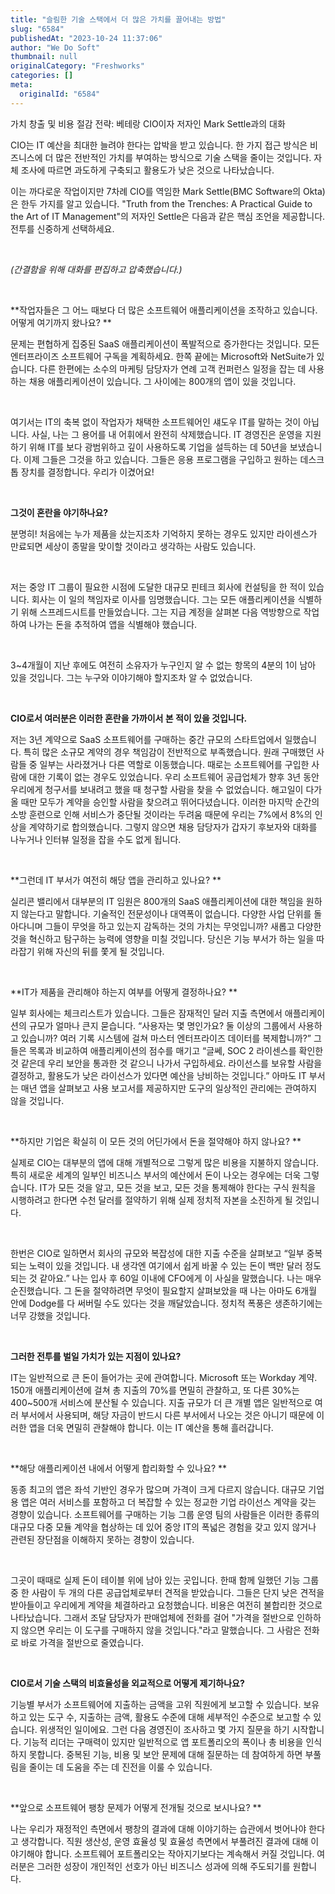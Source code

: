 ```yaml
---
title: "슬림한 기술 스택에서 더 많은 가치를 끌어내는 방법"
slug: "6584"
publishedAt: "2023-10-24 11:37:06"
author: "We Do Soft"
thumbnail: null
originalCategory: "Freshworks"
categories: []
meta:
  originalId: "6584"
---
```


가치 창출 및 비용 절감 전략: 베테랑 CIO이자 저자인 Mark Settle과의 대화

CIO는 IT 예산을 최대한 늘려야 한다는 압박을 받고 있습니다. 한 가지 접근 방식은 비즈니스에 더 많은 전반적인 가치를 부여하는 방식으로 기술 스택을 줄이는 것입니다. 자체 조사에 따르면 과도하게 구축되고 활용도가 낮은 것으로 나타났습니다.

이는 까다로운 작업이지만 7차례 CIO를 역임한 Mark Settle(BMC Software의 Okta)은 한두 가지를 알고 있습니다. "Truth from the Trenches: A Practical Guide to the Art of IT Management"의 저자인 Settle은 다음과 같은 핵심 조언을 제공합니다. 전투를 신중하게 선택하세요. 

​

*(간결함을 위해 대화를 편집하고 압축했습니다.)*

​

**작업자들은 그 어느 때보다 더 많은 소프트웨어 애플리케이션을 조작하고 있습니다. 어떻게 여기까지 왔나요? **

문제는 편협하게 집중된 SaaS 애플리케이션이 폭발적으로 증가한다는 것입니다. 모든 엔터프라이즈 소프트웨어 구독을 계획하세요. 한쪽 끝에는 Microsoft와 NetSuite가 있습니다. 다른 한편에는 소수의 마케팅 담당자가 연례 고객 컨퍼런스 일정을 잡는 데 사용하는 채용 애플리케이션이 있습니다. 그 사이에는 800개의 앱이 있을 것입니다.

​

여기서는 IT의 축복 없이 작업자가 채택한 소프트웨어인 섀도우 IT를 말하는 것이 아닙니다. 사실, 나는 그 용어를 내 어휘에서 완전히 삭제했습니다. IT 경영진은 운영을 지원하기 위해 IT를 보다 광범위하고 깊이 사용하도록 기업을 설득하는 데 50년을 보냈습니다. 이제 그들은 그것을 하고 있습니다. 그들은 응용 프로그램을 구입하고 원하는 데스크톱 장치를 결정합니다. 우리가 이겼어요! 

​

**그것이 혼란을 야기하나요?**

분명히! 처음에는 누가 제품을 샀는지조차 기억하지 못하는 경우도 있지만 라이센스가 만료되면 세상이 종말을 맞이할 것이라고 생각하는 사람도 있습니다.

​

저는 중앙 IT 그룹이 필요한 시점에 도달한 대규모 핀테크 회사에 컨설팅을 한 적이 있습니다. 회사는 이 일의 책임자로 이사를 임명했습니다. 그는 모든 애플리케이션을 식별하기 위해 스프레드시트를 만들었습니다. 그는 지급 계정을 살펴본 다음 역방향으로 작업하여 나가는 돈을 추적하여 앱을 식별해야 했습니다.

​

3~4개월이 지난 후에도 여전히 소유자가 누구인지 알 수 없는 항목의 4분의 1이 남아 있을 것입니다. 그는 누구와 이야기해야 할지조차 알 수 없었습니다.

​

**CIO로서 여러분은 이러한 혼란을 가까이서 본 적이 있을 것입니다.**

저는 3년 계약으로 SaaS 소프트웨어를 구매하는 중간 규모의 스타트업에서 일했습니다. 특히 많은 소규모 계약의 경우 책임감이 전반적으로 부족했습니다. 원래 구매했던 사람들 중 일부는 사라졌거나 다른 역할로 이동했습니다. 때로는 소프트웨어를 구입한 사람에 대한 기록이 없는 경우도 있었습니다. 우리 소프트웨어 공급업체가 향후 3년 동안 우리에게 청구서를 보내려고 했을 때 청구할 사람을 찾을 수 없었습니다. 해고일이 다가올 때만 모두가 계약을 승인할 사람을 찾으려고 뛰어다녔습니다. 이러한 마지막 순간의 소방 훈련으로 인해 서비스가 중단될 것이라는 두려움 때문에 우리는 7%에서 8%의 인상을 계약하기로 합의했습니다. 그렇지 않으면 채용 담당자가 갑자기 후보자와 대화를 나누거나 인터뷰 일정을 잡을 수도 없게 됩니다. 

​

**그런데 IT 부서가 여전히 해당 앱을 관리하고 있나요? **

실리콘 밸리에서 대부분의 IT 임원은 800개의 SaaS 애플리케이션에 대한 책임을 원하지 않는다고 말합니다. 기술적인 전문성이나 대역폭이 없습니다. 다양한 사업 단위를 돌아다니며 그들이 무엇을 하고 있는지 감독하는 것의 가치는 무엇입니까? 새롭고 다양한 것을 혁신하고 탐구하는 능력에 영향을 미칠 것입니다. 당신은 기능 부서가 하는 일을 따라잡기 위해 자신의 뒤를 쫓게 될 것입니다. 

​

**IT가 제품을 관리해야 하는지 여부를 어떻게 결정하나요? **

일부 회사에는 체크리스트가 있습니다. 그들은 잠재적인 달러 지출 측면에서 애플리케이션의 규모가 얼마나 큰지 묻습니다. “사용자는 몇 명인가요? 둘 이상의 그룹에서 사용하고 있습니까? 여러 기록 시스템에 걸쳐 마스터 엔터프라이즈 데이터를 복제합니까?” 그들은 목록과 비교하여 애플리케이션의 점수를 매기고 “글쎄, SOC 2 라이센스를 확인한 것 같은데 우리 보안을 통과한 것 같으니 나가서 구입하세요. 라이선스를 보유할 사람을 결정하고, 활용도가 낮은 라이선스가 있다면 예산을 낭비하는 것입니다.” 아마도 IT 부서는 매년 앱을 살펴보고 사용 보고서를 제공하지만 도구의 일상적인 관리에는 관여하지 않을 것입니다. 

​

**하지만 기업은 확실히 이 모든 것의 어딘가에서 돈을 절약해야 하지 않나요? **

실제로 CIO는 대부분의 앱에 대해 개별적으로 그렇게 많은 비용을 지불하지 않습니다. 특히 새로운 세계의 일부인 비즈니스 부서의 예산에서 돈이 나오는 경우에는 더욱 그렇습니다. IT가 모든 것을 알고, 모든 것을 보고, 모든 것을 통제해야 한다는 구식 원칙을 시행하려고 한다면 수천 달러를 절약하기 위해 실제 정치적 자본을 소진하게 될 것입니다.

​

한번은 CIO로 일하면서 회사의 규모와 복잡성에 대한 지출 수준을 살펴보고 “일부 중복되는 노력이 있을 것입니다. 내 생각엔 여기에서 쉽게 바꿀 수 있는 돈이 백만 달러 정도 되는 것 같아요.” 나는 입사 후 60일 이내에 CFO에게 이 사실을 말했습니다. 나는 매우 순진했습니다. 그 돈을 절약하려면 무엇이 필요할지 살펴보았을 때 나는 아마도 6개월 안에 Dodge를 다 써버릴 수도 있다는 것을 깨달았습니다. 정치적 폭풍은 생존하기에는 너무 강했을 것입니다. 

​

**그러한 전투를 벌일 가치가 있는 지점이 있나요?**

IT는 일반적으로 큰 돈이 들어가는 곳에 관여합니다. Microsoft 또는 Workday 계약. 150개 애플리케이션에 걸쳐 총 지출의 70%를 면밀히 관찰하고, 또 다른 30%는 400~500개 서비스에 분산될 수 있습니다. 지출 규모가 더 큰 개별 앱은 일반적으로 여러 부서에서 사용되며, 해당 자금이 반드시 다른 부서에서 나오는 것은 아니기 때문에 이러한 앱을 더욱 면밀히 관찰해야 합니다. 이는 IT 예산을 통해 흘러갑니다.

​

**해당 애플리케이션 내에서 어떻게 합리화할 수 있나요? **

동종 최고의 앱은 좌석 기반인 경우가 많으며 가격이 크게 다르지 않습니다. 대규모 기업용 앱은 여러 서비스를 포함하고 더 복잡할 수 있는 정교한 기업 라이선스 계약을 갖는 경향이 있습니다. 소프트웨어를 구매하는 기능 그룹 운영 팀의 사람들은 이러한 종류의 대규모 다중 모듈 계약을 협상하는 데 있어 중앙 IT의 폭넓은 경험을 갖고 있지 않거나 관련된 장단점을 이해하지 못하는 경향이 있습니다. 

​

그곳이 때때로 실제 돈이 테이블 위에 남아 있는 곳입니다. 한때 함께 일했던 기능 그룹 중 한 사람이 두 개의 다른 공급업체로부터 견적을 받았습니다. 그들은 단지 낮은 견적을 받아들이고 우리에게 계약을 체결하라고 요청했습니다. 비용은 여전히 ​​​​불합리한 것으로 나타났습니다. 그래서 조달 담당자가 판매업체에 전화를 걸어 "가격을 절반으로 인하하지 않으면 우리는 이 도구를 구매하지 않을 것입니다."라고 말했습니다. 그 사람은 전화로 바로 가격을 절반으로 줄였습니다. 

​

**CIO로서 기술 스택의 비효율성을 외교적으로 어떻게 제기하나요?**

기능별 부서가 소프트웨어에 지출하는 금액을 고위 직원에게 보고할 수 있습니다. 보유하고 있는 도구 수, 지출하는 금액, 활용도 수준에 대해 세부적인 수준으로 보고할 수 있습니다. 위생적인 일이에요. 그런 다음 경영진이 조사하고 몇 가지 질문을 하기 시작합니다. 기능적 리더는 구매력이 있지만 일반적으로 앱 포트폴리오의 폭이나 총 비용을 인식하지 못합니다. 중복된 기능, 비용 및 보안 문제에 대해 질문하는 데 참여하게 하면 부풀림을 줄이는 데 도움을 주는 데 진전을 이룰 수 있습니다. 

​

**앞으로 소프트웨어 팽창 문제가 어떻게 전개될 것으로 보시나요? **

나는 우리가 재정적인 측면에서 팽창의 결과에 대해 이야기하는 습관에서 벗어나야 한다고 생각합니다. 직원 생산성, 운영 효율성 및 효율성 측면에서 부풀려진 결과에 대해 이야기해야 합니다. 소프트웨어 포트폴리오는 작아지기보다는 계속해서 커질 것입니다. 여러분은 그러한 성장이 개인적인 선호가 아닌 비즈니스 성과에 의해 주도되기를 원합니다.

​
